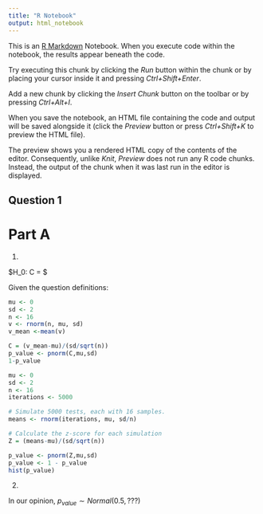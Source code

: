 ```yaml
---
title: "R Notebook"
output: html_notebook
---
```


This is an [R Markdown](http://rmarkdown.rstudio.com) Notebook. When you execute code within the notebook, the results appear beneath the code. 

Try executing this chunk by clicking the *Run* button within the chunk or by placing your cursor inside it and pressing *Ctrl+Shift+Enter*. 


Add a new chunk by clicking the *Insert Chunk* button on the toolbar or by pressing *Ctrl+Alt+I*.

When you save the notebook, an HTML file containing the code and output will be saved alongside it (click the *Preview* button or press *Ctrl+Shift+K* to preview the HTML file).

The preview shows you a rendered HTML copy of the contents of the editor. Consequently, unlike *Knit*, *Preview* does not run any R code chunks. Instead, the output of the chunk when it was last run in the editor is displayed.


Question 1
----------

Part A
======

1.


$H_0:\mu=0 C = \frac{\bar{x}- {\mu}_0}{\sigma/\sqrt{n}} $

Given the question definitions:

```r
mu <- 0
sd <- 2
n <- 16
v <- rnorm(n, mu, sd)
v_mean <-mean(v)

C = (v_mean-mu)/(sd/sqrt(n))
p_value <- pnorm(C,mu,sd)
1-p_value
```



```r
mu <- 0
sd <- 2
n <- 16
iterations <- 5000

# Simulate 5000 tests, each with 16 samples.
means <- rnorm(iterations, mu, sd/n)

# Calculate the z-score for each simulation
Z = (means-mu)/(sd/sqrt(n))

p_value <- pnorm(Z,mu,sd)
p_value <- 1 - p_value
hist(p_value)
```

2.

In our opinion, $p_{value}\sim Normal(0.5,???)$